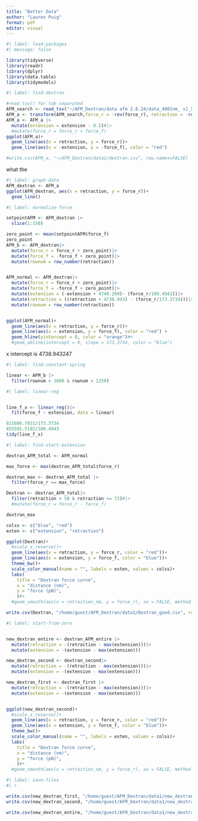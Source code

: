 ```yaml
---
title: "Better Data"
author: "Lauren Puig"
format: pdf
editor: visual
---
```


```r
#| label: load-packages
#| message: false

library(tidyverse)
library(readr)
library(dplyr)
library(data.table)
library(tidymodels)
```

```r
#| label: find-dextran

#read_tsv() for tab separated
AFM_search <- read_tsv("~/AFM_Dextran/data afm 2.8.24/data_400[nm_ s]_5.txt", skip_empty_rows = TRUE, skip = 5, col_names = c("extension","force_f", "retraction", "force_r"))
AFM_a <- transform(AFM_search,force_r = -rev(force_r), retraction = -rev(retraction))
AFM_a <- AFM_a |>
  mutate(extension = extension - 8.5)#|>
  #mutate(force_r = force_r + force_f)
ggplot(AFM_a)+
  geom_line(aes(x = retraction, y = force_r))+
  geom_line(aes(x = -extension, y = -force_f), color = "red")

#write.csv(AFM_a, "~/AFM_Dextran/data1/dextran.csv", row.names=FALSE)

```

what the

```r
#| label: graph-data
AFM_dextran <- AFM_a
ggplot(AFM_dextran, aes(x = retraction, y = force_r))+
  geom_line()

```

```r
#| label: normalize-force

setpointAFM <- AFM_dextran |>
  slice(1:150)

zero_point <- mean(setpointAFM$force_f)
zero_point
AFM_b <- AFM_dextran|>
  mutate(force_r = force_r + zero_point)|>
  mutate(force_f = -force_f + zero_point)|>
  mutate(rownum = row_number(retraction))


AFM_normal <- AFM_dextran|>
  mutate(force_r = force_r + zero_point)|>
  mutate(force_f = -force_f + zero_point)|>
  mutate(extension = (-extension + 4740.269)- (force_r/180.4943))|>
  mutate(retraction = ((retraction + 4738.943) - (force_r/173.3734)))|>
  mutate(rownum = row_number(retraction))


ggplot(AFM_normal)+
  geom_line(aes(x = retraction, y = force_r))+
  geom_line(aes(x = extension, y = force_f), color = "red") +
  geom_hline(yintercept = 0, color = "orange")#+
  #geom_abline(intercept = 0, slope = 173.3734, color = "blue")
```

x intercept is 4738.943247

```r
#| label: find-constant-spring

linear <- AFM_b |>
  filter(rownum > 1000 & rownum < 1250)
```

```r
#| label: linear-reg


line_f_x <- linear_reg()|>
  fit(force_f ~ extension, data = linear)

821606.7031/173.3734
855591.5182/180.4943
tidy(line_f_x)
```

```r
#| label: find-start-extension

dextran_AFM_total <- AFM_normal

max_force <- max(dextran_AFM_total$force_r)

dextran_max <- dextran_AFM_total |>
  filter(force_r == max_force)

Dextran <- dextran_AFM_total|>
  filter(retraction > 50 & retraction <= 72)#|>
  #mutate(force_r = force_r - force_f)

dextran_max

colss <- c("blue", "red")
exten <- c("extension", "retraction")

ggplot(Dextran)+
  #scale_x_reverse()+
  geom_line(aes(x = retraction, y = force_r, color = "red"))+
  geom_line(aes(x = extension, y = force_f, color = "blue"))+
  theme_bw()+
  scale_color_manual(name = "", labels = exten, values = colss)+
  labs(
    title = "Dextran force curve",
    x = "distance (nm)",
    y = "force (pN)",
    )#+
  #geom_smooth(aes(x = retraction_nm, y = force_r), se = FALSE, method = "gam", color = "black")

write.csv(Dextran, "/home/guest/AFM_Dextran/data1/Dextran_good.csv", row.names=FALSE)

```

```r
#| label: start-from-zero


new_dextran_entire <- dextran_AFM_entire |>
  mutate(retraction = -(retraction - max(extension)))|>
  mutate(extension = -(extension - max(extension)))

new_dextran_second <- dextran_second|>
  mutate(retraction = -(retraction - max(extension)))|>
  mutate(extension = -(extension - max(extension)))

new_dextran_first <- dextran_first |>
  mutate(retraction = -(retraction - max(extension)))|>
  mutate(extension = -(extension - max(extension)))


ggplot(new_dextran_second)+
  #scale_x_reverse()+
  geom_line(aes(x = retraction, y = force_r, color = "red"))+
  geom_line(aes(x = extension, y = force_f, color = "blue"))+
  theme_bw()+
  scale_color_manual(name = "", labels = exten, values = colss)+
  labs(
    title = "Dextran force curve",
    x = "distance (nm)",
    y = "force (pN)",
    )#+
  #geom_smooth(aes(x = retraction_nm, y = force_r), se = FALSE, method = "gam", color = "black")
```

```r
#| label: save-files
#| r

write.csv(new_dextran_first, "/home/guest/AFM_Dextran/data1/new_dextran_first.csv", row.names=FALSE)
write.csv(new_dextran_second, "/home/guest/AFM_Dextran/data1/new_dextran_second.csv", row.names=FALSE)

write.csv(new_dextran_entire, "/home/guest/AFM_Dextran/data1/new_dextran_entire.csv", row.names=FALSE)

```
